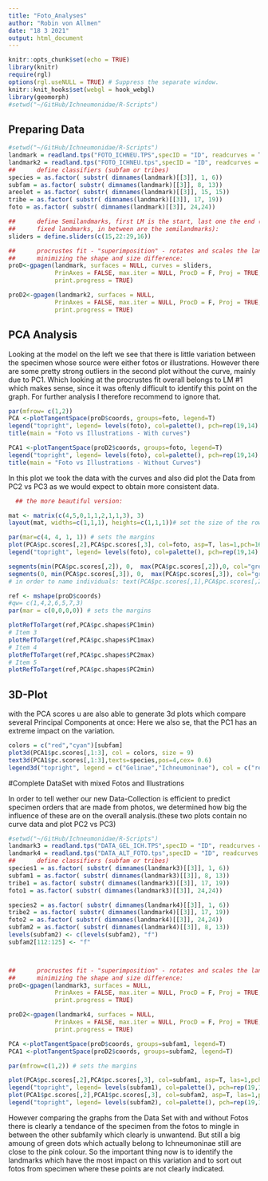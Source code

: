 ```yaml
---
title: "Foto_Analyses"
author: "Robin von Allmen"
date: "18 3 2021"
output: html_document
---
```


```r
knitr::opts_chunk$set(echo = TRUE)
library(knitr)
require(rgl)
options(rgl.useNULL = TRUE) # Suppress the separate window.
knitr::knit_hooks$set(webgl = hook_webgl)
library(geomorph)
#setwd("~/GitHub/Ichneumonidae/R-Scripts")
```

## Preparing Data


```r
#setwd("~/GitHub/Ichneumonidae/R-Scripts")
landmark = readland.tps("FOTO_ICHNEU.TPS",specID = "ID", readcurves = T, warnmsg = TRUE)
landmark2 = readland.tps("FOTO_ICHNEU.tps",specID = "ID", readcurves = F, warnmsg = TRUE)
##      define classifiers (subfam or tribes)
species = as.factor( substr( dimnames(landmark)[[3]], 1, 6))
subfam = as.factor( substr( dimnames(landmark)[[3]], 8, 13))
areolet = as.factor( substr( dimnames(landmark)[[3]], 15, 15))
tribe = as.factor( substr( dimnames(landmark)[[3]], 17, 19))
foto = as.factor( substr( dimnames(landmark)[[3]], 24,24))

##      define Semilandmarks, first LM is the start, last one the end (those are both
##      fixed landmarks, in between are the semilandmarks):
sliders = define.sliders(c(15,22:29,16))

##      procrustes fit - "superimposition" - rotates and scales the landmarks to their closest distance,
##      minimizing the shape and size difference:
proD<-gpagen(landmark, surfaces = NULL, curves = sliders,
             PrinAxes = FALSE, max.iter = NULL, ProcD = F, Proj = TRUE,
             print.progress = TRUE)

proD2<-gpagen(landmark2, surfaces = NULL,
             PrinAxes = FALSE, max.iter = NULL, ProcD = F, Proj = TRUE,
             print.progress = TRUE)

```

## PCA Analysis

Looking at the model on the left we see that there is little variation between the specimen whose source were either fotos or illustrations. However there are some pretty strong outliers in the second plot without the curve, mainly due to PC1. Which looking at the procrustes fit overall belongs to LM #1 which makes sense, since it was oftenly difficult to identify this point on the graph. For further analysis I therefore recommend to ignore that. 

```r
par(mfrow= c(1,2))
PCA <-plotTangentSpace(proD$coords, groups=foto, legend=T)
legend("topright", legend= levels(foto), col=palette(), pch=rep(19,14) )
title(main = "Foto vs Illustrations - With curves")

PCA1 <-plotTangentSpace(proD2$coords, groups=foto, legend=T)
legend("topright", legend= levels(foto), col=palette(), pch=rep(19,14) )
title(main = "Foto vs Illustrations - Without Curves")
```

In this plot we took the data with the curves and also did plot the Data from PC2 vs PC3 as we would expect to obtain more consistent data. 

```r
  ## the more beautiful version:

mat <- matrix(c(4,5,0,1,1,2,1,1,3), 3)
layout(mat, widths=c(1,1,1), heights=c(1,1,1))# set the size of the rows and columns

par(mar=c(4, 4, 1, 1)) # sets the margins
plot(PCA$pc.scores[,2],PCA$pc.scores[,3], col=foto, asp=T, las=1,pch=16, cex=1.5)
legend("topright", legend= levels(foto), col=palette(), pch=rep(19,14) )

segments(min(PCA$pc.scores[,2]), 0,  max(PCA$pc.scores[,2]),0, col="grey", lty="dashed")
segments(0, min(PCA$pc.scores[,3]), 0,  max(PCA$pc.scores[,3]), col="grey", lty="dashed")
# in order to name individuals: text(PCA$pc.scores[,1],PCA$pc.scores[,2], species)

ref <- mshape(proD$coords)
#qw= c(1,4,2,6,5,7,3)
par(mar = c(0,0,0,0)) # sets the margins

plotRefToTarget(ref,PCA$pc.shapes$PC1min)
# Item 3
plotRefToTarget(ref,PCA$pc.shapes$PC1max)
# Item 4
plotRefToTarget(ref,PCA$pc.shapes$PC2max)
# Item 5
plotRefToTarget(ref,PCA$pc.shapes$PC2min)
```


## 3D-Plot

with the PCA scores u are also able to generate 3d plots which compare several Principal Components at once: Here we also se, that the PC1 has an extreme impact on the variation. 

```r
colors = c("red","cyan")[subfam]
plot3d(PCA1$pc.scores[,1:3], col = colors, size = 9)
text3d(PCA1$pc.scores[,1:3],texts=species,pos=4,cex= 0.6)
legend3d("topright", legend = c("Gelinae","Ichneumoninae"), col = c("red","cyan") , pch= 16)


```

#Complete DataSet with mixed Fotos and Illustrations

In order to tell wether our new Data-Collection is efficient to predict specimen orders that are made from photos, we determined how big the influence of these are on the overall analysis.(these two plots contain no curve data and plot PC2 vs PC3)

```r
#setwd("~/GitHub/Ichneumonidae/R-Scripts")
landmark3 = readland.tps("DATA_GEL_ICH.TPS",specID = "ID", readcurves = F, warnmsg = TRUE)
landmark4 = readland.tps("DATA_ALT_FOTO.tps",specID = "ID", readcurves = F, warnmsg = TRUE)
##      define classifiers (subfam or tribes)
species1 = as.factor( substr( dimnames(landmark3)[[3]], 1, 6))
subfam1 = as.factor( substr( dimnames(landmark3)[[3]], 8, 13))
tribe1 = as.factor( substr( dimnames(landmark3)[[3]], 17, 19))
foto1 = as.factor( substr( dimnames(landmark3)[[3]], 24,24))

species2 = as.factor( substr( dimnames(landmark4)[[3]], 1, 6))
tribe2 = as.factor( substr( dimnames(landmark4)[[3]], 17, 19))
foto2 = as.factor( substr( dimnames(landmark4)[[3]], 24,24))
subfam2 = as.factor( substr( dimnames(landmark4)[[3]], 8, 13))
levels(subfam2) <- c(levels(subfam2), "f")
subfam2[112:125] <- "f"



##      procrustes fit - "superimposition" - rotates and scales the landmarks to their closest distance,
##      minimizing the shape and size difference:
proD<-gpagen(landmark3, surfaces = NULL, 
             PrinAxes = FALSE, max.iter = NULL, ProcD = F, Proj = TRUE,
             print.progress = TRUE)

proD2<-gpagen(landmark4, surfaces = NULL, 
             PrinAxes = FALSE, max.iter = NULL, ProcD = F, Proj = TRUE,
             print.progress = TRUE)

PCA <-plotTangentSpace(proD$coords, groups=subfam1, legend=T)
PCA1 <-plotTangentSpace(proD2$coords, groups=subfam2, legend=T)

```

```r
par(mfrow=c(1,2)) # sets the margins

plot(PCA$pc.scores[,2],PCA$pc.scores[,3], col=subfam1, asp=T, las=1,pch=16, cex=1.5)
legend("topright", legend= levels(subfam1), col=palette(), pch=rep(19,14) )
plot(PCA1$pc.scores[,2],PCA1$pc.scores[,3], col=subfam2, asp=T, las=1,pch=16, cex=1.5)
legend("topright", legend= levels(subfam2), col=palette(), pch=rep(19,14) )

```


However comparing the graphs from the Data Set with and without Fotos there is clearly a tendance of the specimen from the fotos to mingle in between the other subfamily which clearly is unwantend. But still  a big amoung of green dots which actually belong to Ichneumoninae still are close to the pink colour. So the important thing now is to identify the landmarks which have the most impact on this variation and to sort out fotos from specimen where these points are not clearly indicated.
